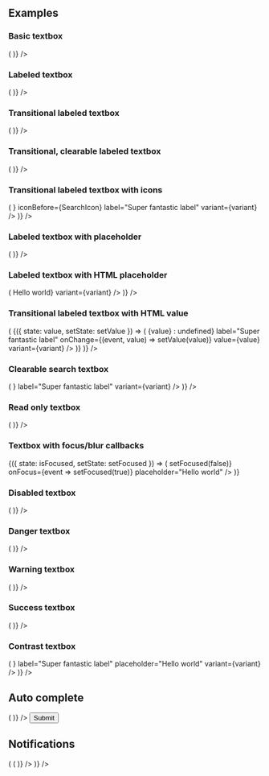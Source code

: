 
<PageTitle src="components/Textbox" title="Textbox" />
<Subtitle />
<Description />
<Primary />
<ArgsTable story={PRIMARY_STORY} />
<Stories />

## Examples

### Basic textbox

<Canvas>
  <ThemeWrapper>
    <Looper
      list={variants}
      render={variant => (
        <Rhythm grouped py={3}>
          <FormComponentDemo initialValue="Hello world" property="value" type="textbox">
            <Textbox variant={variant} />
          </FormComponentDemo>
        </Rhythm>
      )}
    />
  </ThemeWrapper>
</Canvas>

### Labeled textbox

<Canvas>
  <ThemeWrapper>
    <Looper
      list={variants}
      render={variant => (
        <Rhythm grouped py={3}>
          <FormComponentDemo initialValue="Hello world" property="value" type="textbox">
            <Textbox label="Super fantastic label" variant={variant} />
          </FormComponentDemo>
        </Rhythm>
      )}
    />
  </ThemeWrapper>
</Canvas>

### Transitional labeled textbox

<Canvas>
  <ThemeWrapper>
    <Looper
      list={variants}
      render={variant => (
        <Rhythm grouped py={3}>
          <FormComponentDemo property="value" type="textbox">
            <Textbox transitional label="Super fantastic label" variant={variant} />
          </FormComponentDemo>
        </Rhythm>
      )}
    />
  </ThemeWrapper>
</Canvas>

### Transitional, clearable labeled textbox

<Canvas>
  <ThemeWrapper>
    <Looper
      list={variants}
      render={variant => (
        <Rhythm grouped py={3}>
          <FormComponentDemo property="value" type="textbox">
            <Textbox clearable transitional label="Super fantastic label" variant={variant} />
          </FormComponentDemo>
        </Rhythm>
      )}
    />
  </ThemeWrapper>
</Canvas>

### Transitional labeled textbox with icons

<Canvas>
  <ThemeWrapper>
    <Looper
      list={variants}
      render={variant => (
        <Rhythm grouped py={3}>
          <FormComponentDemo property="value" type="textbox">
            <Textbox
              transitional
              iconAfter={<SpinnerIcon size={14} />}
              iconBefore={SearchIcon}
              label="Super fantastic label"
              variant={variant}
            />
          </FormComponentDemo>
        </Rhythm>
      )}
    />
  </ThemeWrapper>
</Canvas>

### Labeled textbox with placeholder

<Canvas>
  <ThemeWrapper>
    <Looper
      list={variants}
      render={variant => (
        <Rhythm grouped py={3}>
          <FormComponentDemo property="value" type="textbox">
            <Textbox label="Super fantastic label" placeholder="Hello world" variant={variant} />
          </FormComponentDemo>
        </Rhythm>
      )}
    />
  </ThemeWrapper>
</Canvas>

### Labeled textbox with HTML placeholder

<Canvas>
  <ThemeWrapper>
    <Looper
      list={variants}
      render={variant => (
        <Rhythm grouped py={3}>
          <FormComponentDemo property="value" type="textbox">
            <Textbox label="Super fantastic label" placeholder={<i>Hello world</i>} variant={variant} />
          </FormComponentDemo>
        </Rhythm>
      )}
    />
  </ThemeWrapper>
</Canvas>

### Transitional labeled textbox with HTML value

<Canvas>
  <ThemeWrapper>
    <Looper
      list={variants}
      render={variant => (
        <StateWrapper key={variant}>
          {({ state: value, setState: setValue }) => (
            <Rhythm grouped py={3} style={{ maxWidth: 400 }}>
              <Textbox
                alwaysUseFormatting
                clearable
                transitional
                formattedValue={value ? <i>{value}</i> : undefined}
                label="Super fantastic label"
                onChange={(event, value) => setValue(value)}
                value={value}
                variant={variant}
              />
            </Rhythm>
          )}
        </StateWrapper>
      )}
    />
  </ThemeWrapper>
</Canvas>

### Clearable search textbox

<Canvas>
  <ThemeWrapper>
    <Looper
      list={variants}
      render={variant => (
        <Rhythm grouped py={3}>
          <FormComponentDemo initialValue="Hello world" property="value" type="textbox">
            <Textbox
              clearable
              transitional
              iconBefore={<SearchIcon />}
              label="Super fantastic label"
              variant={variant}
            />
          </FormComponentDemo>
        </Rhythm>
      )}
    />
  </ThemeWrapper>
</Canvas>

### Read only textbox

<Canvas>
  <ThemeWrapper>
    <Looper
      list={variants}
      render={variant => (
        <Rhythm grouped py={3}>
          <FormComponentDemo initialValue="Hello world" property="value" type="textbox">
            <Textbox readOnly label="Super fantastic label" variant={variant} />
          </FormComponentDemo>
        </Rhythm>
      )}
    />
  </ThemeWrapper>
</Canvas>

### Textbox with focus/blur callbacks

<Canvas>
  <StateWrapper initialState={false}>
    {({ state: isFocused, setState: setFocused }) => (
      <FormComponentDemo property="value" type="textbox">
        <Textbox
          label={isFocused ? 'Focused label' : 'Blurred label'}
          onBlur={event => setFocused(false)}
          onFocus={event => setFocused(true)}
          placeholder="Hello world"
        />
      </FormComponentDemo>
    )}
  </StateWrapper>
</Canvas>

### Disabled textbox

<Canvas>
  <ThemeWrapper>
    <Looper
      list={variants}
      render={variant => (
        <Rhythm grouped py={3}>
          <FormComponentDemo initialValue="Hello world" property="value" type="textbox">
            <Textbox disabled label="Super fantastic label" variant={variant} />
          </FormComponentDemo>
        </Rhythm>
      )}
    />
  </ThemeWrapper>
</Canvas>

### Danger textbox

<Canvas>
  <ThemeWrapper>
    <Looper
      list={variants}
      render={variant => (
        <Rhythm grouped py={3}>
          <FormComponentDemo initialValue="Hello world" property="value" type="textbox">
            <Textbox transitional label="Super fantastic label" validity="danger" variant={variant} />
          </FormComponentDemo>
        </Rhythm>
      )}
    />
  </ThemeWrapper>
</Canvas>

### Warning textbox

<Canvas>
  <ThemeWrapper>
    <Looper
      list={variants}
      render={variant => (
        <Rhythm grouped py={3}>
          <FormComponentDemo initialValue="Hello world" property="value" type="textbox">
            <Textbox transitional label="Super fantastic label" validity="warning" variant={variant} />
          </FormComponentDemo>
        </Rhythm>
      )}
    />
  </ThemeWrapper>
</Canvas>

### Success textbox

<Canvas>
  <ThemeWrapper>
    <Looper
      list={variants}
      render={variant => (
        <Rhythm grouped py={3}>
          <FormComponentDemo initialValue="Hello world" property="value" type="textbox">
            <Textbox transitional label="Super fantastic label" validity="success" variant={variant} />
          </FormComponentDemo>
        </Rhythm>
      )}
    />
  </ThemeWrapper>
</Canvas>

### Contrast textbox

<Canvas contrast>
  <ThemeWrapper>
    <Looper
      list={variants}
      render={variant => (
        <Rhythm grouped py={3}>
          <FormComponentDemo property="value" type="textbox">
            <Textbox
              clearable
              contrast
              transitional
              iconBefore={<SearchIcon />}
              label="Super fantastic label"
              placeholder="Hello world"
              variant={variant}
            />
          </FormComponentDemo>
        </Rhythm>
      )}
    />
  </ThemeWrapper>
</Canvas>

## Auto complete

<Canvas>
  <ThemeWrapper>
    <form autoComplete="on" name="autoComplete">
      <Looper
        list={variants}
        render={variant => (
          <Rhythm grouped py={3}>
            <FormComponentDemo property="value" type="textbox">
              <Textbox
                clearable
                transitional
                autoComplete="email"
                iconBefore={EmailIcon}
                label="Email"
                name={`email-${variant}`}
                type="email"
                variant={variant}
              />
            </FormComponentDemo>
          </Rhythm>
        )}
      />
      <Rhythm ml={3} mt={4} pr={3} style={{ maxWidth: 400 }}>
        <Flex justifyContent="flex-end">
          <Button color="primary" shape="brick" type="submit" weight="shaded">
            Submit
          </Button>
        </Flex>
      </Rhythm>
    </form>
  </ThemeWrapper>
</Canvas>

## Notifications

<Canvas>
  <ThemeWrapper>
    <Looper
      list={['danger', 'warning', 'success', 'primary', 'neutral']}
      render={level => (
        <Looper
          list={variants}
          render={variant => (
            <Rhythm grouped py={3}>
              <FormComponentDemo initialValue="Hello world" property="value" type="textbox">
                <NotifiedTextbox
                  clearable
                  transitional
                  label="Super fantastic label"
                  level={level}
                  notification={`This is an example ${level} notification.`}
                  variant={variant}
                />
              </FormComponentDemo>
            </Rhythm>
          )}
        />
      )}
    />
  </ThemeWrapper>
</Canvas>

